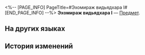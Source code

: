 <%-- [PAGE_INFO]
PageTitle=#Эхомираж видьядхара I#
[END_PAGE_INFO] --%>
{{Предмет Инфобокс
|id          = 252412
|Изображение = Предмет Эхомираж видьядхара I.png
|Тип         = 
|Инвентарь   = 
|Редкость    = 5
|Эффект      = 
|Описание    = Соберите набор карточек воспоминаний, чтобы получить усиление.
}}
{{Описание|Ваши воспоминания об Освоении могут стать источником вдохновения для игры.}}
'''Эхомираж видьядхара I''' — [[Предмет]].

==На других языках==
{{На других языках
|en   = Vidyadhara Dragon Silhouette (I)
|zhs  = 持明龙影-Ⅰ
|zht  = 持明龍影-Ⅰ
|ja   = 持明の龍影-I
|ko   = 비디아다라 용의 형상-Ⅰ
|es   = Eco del espejismo vidyadhara&nbsp;I
|fr   = Silhouette du dragon vidyadharien (I)
|ru   = Эхомираж видьядхара I
|th   = เงามังกร Vidyadhara I
|vi   = Long Ảnh Vidyadhara-I
|de   = Vidyadharas Wunderecho (I)
|id   = Bayangan Naga Vidyadhara I
|pt   = Silhueta do Dragão Vidyadhara (I)
}}

==История изменений==
{{История изменений|3.5}}